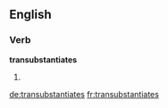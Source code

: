==English==

===Verb===
'''transubstantiates'''

# {{en-third-person singular of|transubstantiate}}


[[de:transubstantiates]]
[[fr:transubstantiates]]